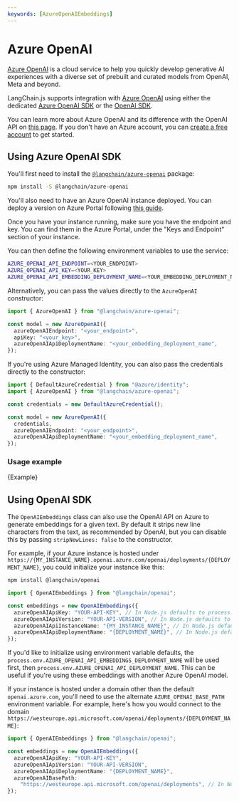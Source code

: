 ```yaml
---
keywords: [AzureOpenAIEmbeddings]
---
```


# Azure OpenAI

[Azure OpenAI](https://azure.microsoft.com/products/ai-services/openai-service/) is a cloud service to help you quickly develop generative AI experiences with a diverse set of prebuilt and curated models from OpenAI, Meta and beyond.

LangChain.js supports integration with [Azure OpenAI](https://azure.microsoft.com/products/ai-services/openai-service/) using either the dedicated [Azure OpenAI SDK](https://github.com/Azure/azure-sdk-for-js/tree/main/sdk/openai/openai) or the [OpenAI SDK](https://github.com/openai/openai-node).

You can learn more about Azure OpenAI and its difference with the OpenAI API on [this page](https://learn.microsoft.com/azure/ai-services/openai/overview). If you don't have an Azure account, you can [create a free account](https://azure.microsoft.com/free/) to get started.

## Using Azure OpenAI SDK

You'll first need to install the [`@langchain/azure-openai`](https://www.npmjs.com/package/@langchain/azure-openai) package:


<IntegrationInstallTooltip></IntegrationInstallTooltip>

```bash npm2yarn
npm install -S @langchain/azure-openai
```


<UnifiedModelParamsTooltip></UnifiedModelParamsTooltip>

You'll also need to have an Azure OpenAI instance deployed. You can deploy a version on Azure Portal following [this guide](https://learn.microsoft.com/azure/ai-services/openai/how-to/create-resource?pivots=web-portal).

Once you have your instance running, make sure you have the endpoint and key. You can find them in the Azure Portal, under the "Keys and Endpoint" section of your instance.

You can then define the following environment variables to use the service:

```bash
AZURE_OPENAI_API_ENDPOINT=<YOUR_ENDPOINT>
AZURE_OPENAI_API_KEY=<YOUR_KEY>
AZURE_OPENAI_API_EMBEDDING_DEPLOYMENT_NAME=<YOUR_EMBEDDING_DEPLOYMENT_NAME>
```

Alternatively, you can pass the values directly to the `AzureOpenAI` constructor:

```typescript
import { AzureOpenAI } from "@langchain/azure-openai";

const model = new AzureOpenAI({
  azureOpenAIEndpoint: "<your_endpoint>",
  apiKey: "<your_key>",
  azureOpenAIApiDeploymentName: "<your_embedding_deployment_name",
});
```

If you're using Azure Managed Identity, you can also pass the credentials directly to the constructor:

```typescript
import { DefaultAzureCredential } from "@azure/identity";
import { AzureOpenAI } from "@langchain/azure-openai";

const credentials = new DefaultAzureCredential();

const model = new AzureOpenAI({
  credentials,
  azureOpenAIEndpoint: "<your_endpoint>",
  azureOpenAIApiDeploymentName: "<your_embedding_deployment_name",
});
```

### Usage example


<CodeBlock language="text">{Example}</CodeBlock>

## Using OpenAI SDK

The `OpenAIEmbeddings` class can also use the OpenAI API on Azure to generate embeddings for a given text. By default it strips new line characters from the text, as recommended by OpenAI, but you can disable this by passing `stripNewLines: false` to the constructor.

For example, if your Azure instance is hosted under `https://{MY_INSTANCE_NAME}.openai.azure.com/openai/deployments/{DEPLOYMENT_NAME}`, you
could initialize your instance like this:

<IntegrationInstallTooltip></IntegrationInstallTooltip>

```bash npm2yarn
npm install @langchain/openai
```

```typescript
import { OpenAIEmbeddings } from "@langchain/openai";

const embeddings = new OpenAIEmbeddings({
  azureOpenAIApiKey: "YOUR-API-KEY", // In Node.js defaults to process.env.AZURE_OPENAI_API_KEY
  azureOpenAIApiVersion: "YOUR-API-VERSION", // In Node.js defaults to process.env.AZURE_OPENAI_API_VERSION
  azureOpenAIApiInstanceName: "{MY_INSTANCE_NAME}", // In Node.js defaults to process.env.AZURE_OPENAI_API_INSTANCE_NAME
  azureOpenAIApiDeploymentName: "{DEPLOYMENT_NAME}", // In Node.js defaults to process.env.AZURE_OPENAI_API_EMBEDDINGS_DEPLOYMENT_NAME
});
```

If you'd like to initialize using environment variable defaults, the `process.env.AZURE_OPENAI_API_EMBEDDINGS_DEPLOYMENT_NAME`
will be used first, then `process.env.AZURE_OPENAI_API_DEPLOYMENT_NAME`. This can be useful if you're using these embeddings
with another Azure OpenAI model.

If your instance is hosted under a domain other than the default `openai.azure.com`, you'll need to use the alternate `AZURE_OPENAI_BASE_PATH` environment variable.
For example, here's how you would connect to the domain `https://westeurope.api.microsoft.com/openai/deployments/{DEPLOYMENT_NAME}`:

```typescript
import { OpenAIEmbeddings } from "@langchain/openai";

const embeddings = new OpenAIEmbeddings({
  azureOpenAIApiKey: "YOUR-API-KEY",
  azureOpenAIApiVersion: "YOUR-API-VERSION",
  azureOpenAIApiDeploymentName: "{DEPLOYMENT_NAME}",
  azureOpenAIBasePath:
    "https://westeurope.api.microsoft.com/openai/deployments", // In Node.js defaults to process.env.AZURE_OPENAI_BASE_PATH
});
```
